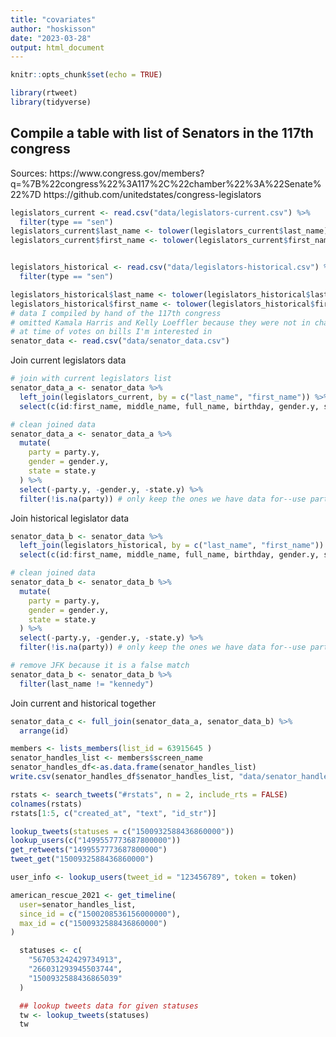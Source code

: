 ```yaml
---
title: "covariates"
author: "hoskisson"
date: "2023-03-28"
output: html_document
---
```


```r
knitr::opts_chunk$set(echo = TRUE)
```

```r
library(rtweet)
library(tidyverse)
```

## Compile a table with list of Senators in the 117th congress
Sources:
https://www.congress.gov/members?q=%7B%22congress%22%3A117%2C%22chamber%22%3A%22Senate%22%7D
https://github.com/unitedstates/congress-legislators
```r
legislators_current <- read.csv("data/legislators-current.csv") %>%
  filter(type == "sen")
legislators_current$last_name <- tolower(legislators_current$last_name)
legislators_current$first_name <- tolower(legislators_current$first_name)


legislators_historical <- read.csv("data/legislators-historical.csv") %>%
  filter(type == "sen")

legislators_historical$last_name <- tolower(legislators_historical$last_name)
legislators_historical$first_name <- tolower(legislators_historical$first_name)
# data I compiled by hand of the 117th congress
# omitted Kamala Harris and Kelly Loeffler because they were not in chamber
# at time of votes on bills I'm interested in
senator_data <- read.csv("data/senator_data.csv")
```

Join current legislators data
```r
# join with current legislators list
senator_data_a <- senator_data %>%
  left_join(legislators_current, by = c("last_name", "first_name")) %>%
  select(c(id:first_name, middle_name, full_name, birthday, gender.y, state.y, type, party.y, govtrack_id, ballotpedia_id))

# clean joined data
senator_data_a <- senator_data_a %>%
  mutate(
    party = party.y,
    gender = gender.y,
    state = state.y
  ) %>%
  select(-party.y, -gender.y, -state.y) %>%
  filter(!is.na(party)) # only keep the ones we have data for--use party column to indicate this
```

Join historical legislator data
```r
senator_data_b <- senator_data %>%
  left_join(legislators_historical, by = c("last_name", "first_name")) %>%
  select(c(id:first_name, middle_name, full_name, birthday, gender.y, state.y, type, party.y, govtrack_id, ballotpedia_id))

# clean joined data
senator_data_b <- senator_data_b %>%
  mutate(
    party = party.y,
    gender = gender.y,
    state = state.y
  ) %>%
  select(-party.y, -gender.y, -state.y) %>%
  filter(!is.na(party)) # only keep the ones we have data for--use party column to indicate this

# remove JFK because it is a false match
senator_data_b <- senator_data_b %>%
  filter(last_name != "kennedy")
```

Join current and historical together
```r
senator_data_c <- full_join(senator_data_a, senator_data_b) %>%
  arrange(id)
```




```r
members <- lists_members(list_id = 63915645 )
senator_handles_list <- members$screen_name
senator_handles_df<-as.data.frame(senator_handles_list)
write.csv(senator_handles_df$senator_handles_list, "data/senator_handles.csv")
```



```r
rstats <- search_tweets("#rstats", n = 2, include_rts = FALSE)
colnames(rstats)
rstats[1:5, c("created_at", "text", "id_str")]
```

```r
lookup_tweets(statuses = c("1500932588436860000"))
lookup_users(c("1499557773687800000"))
get_retweets("1499557773687800000")
tweet_get("1500932588436860000")
```

```r
user_info <- lookup_users(tweet_id = "123456789", token = token)
```


```r
american_rescue_2021 <- get_timeline(
  user=senator_handles_list,
  since_id = c("1500208536156000000"),
  max_id = c("1500932588436860000")
)

  statuses <- c(
    "567053242429734913",
    "266031293945503744",
    "1500932588436865039"
  )

  ## lookup tweets data for given statuses
  tw <- lookup_tweets(statuses)
  tw
```



